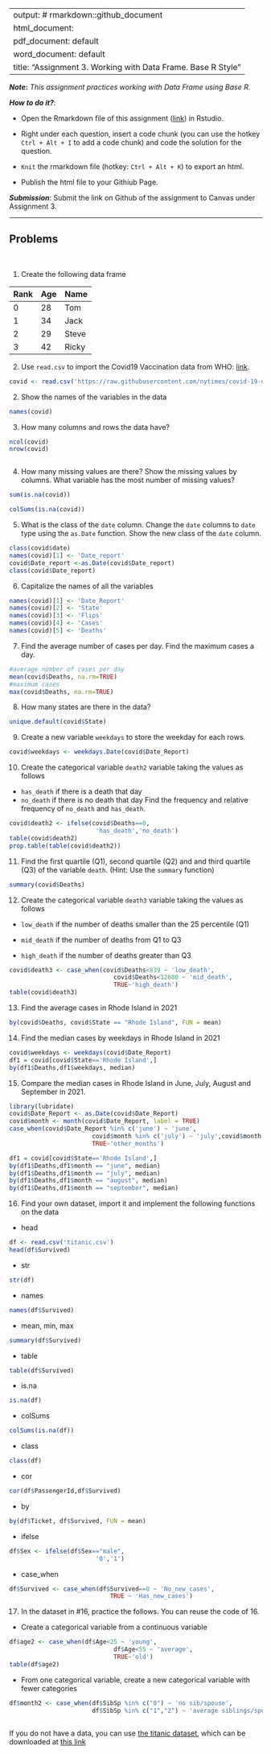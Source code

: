 
---
output: # rmarkdown::github_document
  html_document:
  pdf_document: default
  word_document: default
title: "Assignment 3.  Working with Data Frame. Base R Style"
---

***Note*:** *This assignment practices working with Data Frame using Base R.*

***How to do it?***: 

- Open the Rmarkdown file of this assignment ([link](assignment3.Rmd)) in Rstudio. 

- Right under each question, insert  a code chunk (you can use the hotkey `Ctrl + Alt + I` to add a code chunk) and code the solution for the question. 

- `Knit` the rmarkdown file (hotkey: `Ctrl + Alt + K`) to export an html.  

-  Publish the html file to your Githiub Page. 

***Submission***: Submit the link on Github of the assignment to Canvas under Assignment 3. 

-------

Problems
-------
 \

1. Create the following data frame

| Rank 	| Age 	| Name  	|
|:------	|:-----	|:-------	|
| 0    	| 28  	| Tom   	|
| 1    	| 34  	| Jack  	|
| 2    	| 29  	| Steve 	|
| 3    	| 42  	| Ricky 	|

2. Use `read.csv` to import the Covid19 Vaccination data from WHO: [link](https://raw.githubusercontent.com/nytimes/covid-19-data/master/us-states.csv).
```r
covid <- read.csv('https://raw.githubusercontent.com/nytimes/covid-19-data/master/us-states.csv')

```

2. Show the names of the variables in the data
```r
names(covid)
```


3. How many columns and rows the data have? 
```r

ncol(covid)
nrow(covid)

```
```r

```

4. How many missing values are there?  Show the missing values by columns.  What variable has the most number of missing values?
```r
sum(is.na(covid))
```
```r
colSums(is.na(covid))
```


5. What is the class of the `date` column. Change the `date` columns to `date` type using the `as.Date` function. Show the new class of the `date` column. 
```r
class(covid$date)
names(covid)[1] <- 'Date_report'
covid$Date_report <-as.Date(covid$Date_report)
class(covid$Date_report)
```


6. Capitalize the names of all the variables
```r
names(covid)[1] <- 'Date_Report'
names(covid)[2] <- 'State'
names(covid)[3] <- 'Flips'
names(covid)[4] <- 'Cases'
names(covid)[5] <- 'Deaths'
```


7. Find the average number of cases per day. Find the maximum cases a day.  
```r
#average number of cases per day
mean(covid$Deaths, na.rm=TRUE)
#maximum cases 
max(covid$Deaths, na.rm=TRUE)
```

8. How many states are there in the data?  

```r
unique.default(covid$State)
```

9. Create a new variable `weekdays` to store the weekday for each rows. 
```r
covid$weekdays <- weekdays.Date(covid$Date_Report)

```

10. Create the categorical variable `death2` variable taking the values as follows

- `has_death` if there is a death that day
-  `no_death` if there is no death that day
Find the frequency and relative frequency of `no_death` and `has_death`. 

```r

covid$death2 <- ifelse(covid$Deaths==0, 
                        'has_death','no_death')
table(covid$death2)
prop.table(table(covid$death2))

```



11. Find the first quartile (Q1), second quartile (Q2) and and third quartile (Q3) of the variable `death`. (Hint:  Use the `summary` function)

```r
summary(covid$Deaths)
```


12. Create the categorical variable `death3` variable taking the values as follows

- `low_death` if the number of deaths smaller than the 25 percentile (Q1)

- `mid_death` if the number of deaths from Q1 to Q3

- `high_death` if the number of deaths greater than Q3

```r
covid$death3 <- case_when(covid$Deaths<839 ~ 'low_death',
                             covid$Deaths<12680 ~ 'mid_death',
                             TRUE~'high_death')
table(covid$death3)
```


13. Find the average cases in Rhode Island in 2021
```r
by(covid$Deaths, covid$State == "Rhode Island", FUN = mean)
```


14. Find the median cases by weekdays in Rhode Island in 2021 
```r
covid$weekdays <- weekdays(covid$Date_Report)
df1 = covid[covid$State=='Rhode Island',]
by(df1$Deaths,df1$weekdays, median)
```


15. Compare the median cases in Rhode Island in June, July, August and September in 2021. 

```r
library(lubridate)
covid$Date_Report <- as.Date(covid$Date_Report)
covid$month <- month(covid$Date_Report, label = TRUE)
case_when(covid$Date_Report %in% c('june') ~ 'june',
                       covid$month %in% c('july') ~ 'july',covid$month %in% c('august') ~ 'august',covid$month %in% c('september') ~ 'september',
                       TRUE~'other_months')

df1 = covid[covid$State=='Rhode Island',]
by(df1$Deaths,df1$month == "june", median)
by(df1$Deaths,df1$month == "july", median)
by(df1$Deaths,df1$month == "august", median)
by(df1$Deaths,df1$month == "september", median)
```

16.  Find your own dataset, import it and implement the following functions on the data

- head
```r
df <- read.csv('titanic.csv')
head(df$Survived)
```

- str
```r
str(df)
```

- names
```r
names(df$Survived)
```

- mean, min, max
```r
summary(df$Survived)
```

- table
```r
table(df$Survived)
```

- is.na
```r
is.na(df)
```

- colSums
```r
colSums(is.na(df))
```

- class
```r
class(df)
```

- cor
```r
cor(df$PassengerId,df$Survived)
```

- by
```r
by(df$Ticket, df$Survived, FUN = mean)
```

- ifelse
```r
df$Sex <- ifelse(df$Sex=="male", 
                        '0','1')
```

- case_when
```r
df$Survived <- case_when(df$Survived==0 ~ 'No_new_cases', 
                            TRUE ~ 'Has_new_cases')
```

17.  In the dataset in #16, practice the follows.  You can reuse the code of 16. 

- Create a categorical variable from a continuous variable
```r
df$age2 <- case_when(df$Age<25 ~ 'young',
                             df$Age<55 ~ 'average',
                             TRUE~'old')
table(df$age2)
```

- From one categorical variable, create a new categorical variable with fewer categories

```r



df$month2 <- case_when(df$SibSp %in% c("0") ~ 'no sib/spouse',
                       df$SibSp %in% c("1","2") ~ 'average siblings/spouses',TRUE ~ 'lots of siblings/ spouses')
                  

```


If you do not have a data, you can use [the titanic dataset](https://www.kaggle.com/competitions/titanic/overview), which can be downloaded at [this link](../data/titanic.csv)
